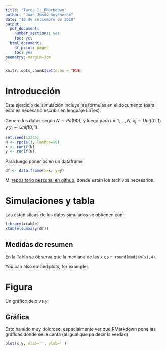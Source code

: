 ```yaml
---
title: 'Tarea 1: RMarkdown'
author: "Juan JosÃ© Goyeneche"
date: "10 de setiembre de 2018"
output:
  pdf_document:
    number_sections: yes
    toc: yes
  html_document:
    df_print: paged
    toc: yes
geometry: margin=3cm
---
```


```r
knitr::opts_chunk$set(echo = TRUE)
```

# Introducción

Este ejercicio de simulación incluye las fórmulas en el documento (para esto
es necesario escribir en lenguaje LaTex).

Genero los datos según $N \sim Po(90)$, y luego  para $i=1,\ldots, N$, $x_i \sim Unif(0,1)$ y 
$y_i \sim Unif(0,1)$.

```r
set.seed(12345)
N <- rpois(1, lambda=90)
x <- runif(N)
y <- runif(N)
```
Para luego ponerlos en un dataframe

```r
df <- data.frame(x=x, y=y)
```


Mi [repositorio personal        en github](<https://github.com/jjgoye/cursoIESTA/tree/master/tarea1/Rmarkdown>), donde están los archivos necesarios.

# Simulaciones y tabla

Las estadísticas de los    datos simulados se obtienen con:

```r
library(xtable)
xtable(summary(df))
```
## Medidas de resumen

\begin{table}[h]
\centering
\begin{tabular}{rll}
\hline
& x & y \\
\hline
1 & Min. :0.001137 & Min. :0.009464 \\
2 & 1st Qu.:0.247632 & 1st Qu.:0.349809 \\
3 & Median :0.505534 & Median :0.629943 \\
4 & Mean :0.506314 & Mean :0.580663 \\
5 & 3rd Qu.:0.758928 & 3rd Qu.:0.812205 \\
6 & Max. :0.989737 & Max. :0.993378 \\
\hline
\end{tabular}
\caption{Medidas de resumen}
\label{table:1}
\end{table}

En la Tabla \ref{table:1} se observa que la mediana de las x 
es `r round(median(x),4)`.


You can also embed plots, for example:


# Figura

Un gráfico de $x$ vs $y$:

## Gráfica

<!-- \begin{figure}[h] -->
<!-- \caption{Example of a parametric plot ($\sin (x), \cos(x), x$)} -->
<!-- \centering -->
<!-- `r plot(x, y)` -->
<!-- \end{figure} -->

Esto ha sido muy doloroso, especialmente ver que RMarkdown pone las gráficas donde se le canta (al igual que \LaTeX pa decir la verdad)

```r
plot(x,y, xlab='', ylab='')
```


